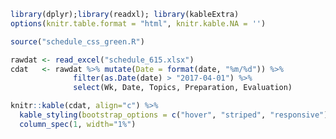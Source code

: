 
```r
library(dplyr);library(readxl); library(kableExtra)
options(knitr.table.format = "html", knitr.kable.NA = '') 
```

```r
source("schedule_css_green.R")
```

```r
rawdat <- read_excel("schedule_615.xlsx")
cdat   <- rawdat %>% mutate(Date = format(date, "%m/%d")) %>% 
              filter(as.Date(date) > "2017-04-01") %>%
              select(Wk, Date, Topics, Preparation, Evaluation)
```

```r
knitr::kable(cdat, align="c") %>% 
  kable_styling(bootstrap_options = c("hover", "striped", "responsive")) %>% 
  column_spec(1, width="1%") 
```



